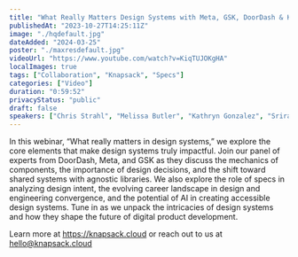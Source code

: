 ```yaml
---
title: "What Really Matters Design Systems with Meta, GSK, DoorDash & Knapsack"
publishedAt: "2023-10-27T14:25:11Z"
image: "./hqdefault.jpg"
dateAdded: "2024-03-25"
poster: "./maxresdefault.jpg"
videoUrl: "https://www.youtube.com/watch?v=KiqTUJOKgHA"
localImages: true
tags: ["Collaboration", "Knapsack", "Specs"]
categories: ["Video"]
duration: "0:59:52"
privacyStatus: "public"
draft: false
speakers: ["Chris Strahl", "Melissa Butler", "Kathryn Gonzalez", "Sriram Ramasubramanian"]
---
```

In this webinar, “What really matters in design systems,” we explore the core elements that make design systems truly impactful. Join our panel of experts from DoorDash, Meta, and GSK as they discuss the mechanics of components, the importance of design decisions, and the shift toward shared systems with agnostic libraries. We also explore the role of specs in analyzing design intent, the evolving career landscape in design and engineering convergence, and the potential of AI in creating accessible design systems. Tune in as we unpack the intricacies of design systems and how they shape the future of digital product development.

Learn more at https://knapsack.cloud or reach out to us at hello@knapsack.cloud
